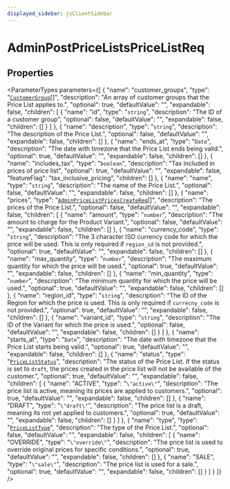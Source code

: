 ```yaml
---
displayed_sidebar: jsClientSidebar
---
```



# AdminPostPriceListsPriceListReq

## Properties

<ParameterTypes parameters={[
  {
    "name": "customer_groups",
    "type": "[`CustomerGroup`](internal.CustomerGroup-1.mdx)[]",
    "description": "An array of customer groups that the Price List applies to.",
    "optional": true,
    "defaultValue": "",
    "expandable": false,
    "children": [
      {
        "name": "id",
        "type": "`string`",
        "description": "The ID of a customer group",
        "optional": false,
        "defaultValue": "",
        "expandable": false,
        "children": []
      }
    ]
  },
  {
    "name": "description",
    "type": "`string`",
    "description": "The description of the Price List.",
    "optional": false,
    "defaultValue": "",
    "expandable": false,
    "children": []
  },
  {
    "name": "ends_at",
    "type": "`Date`",
    "description": "The date with timezone that the Price List ends being valid.",
    "optional": true,
    "defaultValue": "",
    "expandable": false,
    "children": []
  },
  {
    "name": "includes_tax",
    "type": "`boolean`",
    "description": "Tax included in prices of price list",
    "optional": true,
    "defaultValue": "",
    "expandable": false,
    "featureFlag": "tax_inclusive_pricing",
    "children": []
  },
  {
    "name": "name",
    "type": "`string`",
    "description": "The name of the Price List.",
    "optional": false,
    "defaultValue": "",
    "expandable": false,
    "children": []
  },
  {
    "name": "prices",
    "type": "[`AdminPriceListPricesCreateReq`](internal.AdminPriceListPricesCreateReq.mdx)[]",
    "description": "The prices of the Price List.",
    "optional": false,
    "defaultValue": "",
    "expandable": false,
    "children": [
      {
        "name": "amount",
        "type": "`number`",
        "description": "The amount to charge for the Product Variant.",
        "optional": false,
        "defaultValue": "",
        "expandable": false,
        "children": []
      },
      {
        "name": "currency_code",
        "type": "`string`",
        "description": "The 3 character ISO currency code for which the price will be used. This is only required if `region_id` is not provided.",
        "optional": true,
        "defaultValue": "",
        "expandable": false,
        "children": []
      },
      {
        "name": "max_quantity",
        "type": "`number`",
        "description": "The maximum quantity for which the price will be used.",
        "optional": true,
        "defaultValue": "",
        "expandable": false,
        "children": []
      },
      {
        "name": "min_quantity",
        "type": "`number`",
        "description": "The minimum quantity for which the price will be used.",
        "optional": true,
        "defaultValue": "",
        "expandable": false,
        "children": []
      },
      {
        "name": "region_id",
        "type": "`string`",
        "description": "The ID of the Region for which the price is used. This is only required if `currecny_code` is not provided.",
        "optional": true,
        "defaultValue": "",
        "expandable": false,
        "children": []
      },
      {
        "name": "variant_id",
        "type": "`string`",
        "description": "The ID of the Variant for which the price is used.",
        "optional": false,
        "defaultValue": "",
        "expandable": false,
        "children": []
      }
    ]
  },
  {
    "name": "starts_at",
    "type": "`Date`",
    "description": "The date with timezone that the Price List starts being valid.",
    "optional": true,
    "defaultValue": "",
    "expandable": false,
    "children": []
  },
  {
    "name": "status",
    "type": "[`PriceListStatus`](../enums/internal.PriceListStatus.mdx)",
    "description": "The status of the Price List. If the status is set to `draft`, the prices created in the price list will not be available of the customer.",
    "optional": true,
    "defaultValue": "",
    "expandable": false,
    "children": [
      {
        "name": "ACTIVE",
        "type": "``\"active\"``",
        "description": "The price list is active, meaning its prices are applied to customers.",
        "optional": true,
        "defaultValue": "",
        "expandable": false,
        "children": []
      },
      {
        "name": "DRAFT",
        "type": "``\"draft\"``",
        "description": "The price list is a draft, meaning its not yet applied to customers.",
        "optional": true,
        "defaultValue": "",
        "expandable": false,
        "children": []
      }
    ]
  },
  {
    "name": "type",
    "type": "[`PriceListType`](../enums/internal.PriceListType.mdx)",
    "description": "The type of the Price List.",
    "optional": false,
    "defaultValue": "",
    "expandable": false,
    "children": [
      {
        "name": "OVERRIDE",
        "type": "``\"override\"``",
        "description": "The price list is used to override original prices for specific conditions.",
        "optional": true,
        "defaultValue": "",
        "expandable": false,
        "children": []
      },
      {
        "name": "SALE",
        "type": "``\"sale\"``",
        "description": "The price list is used for a sale.",
        "optional": true,
        "defaultValue": "",
        "expandable": false,
        "children": []
      }
    ]
  }
]} />
